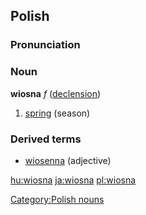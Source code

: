 ==Polish==
===Pronunciation===
{{IPAchar|ˈvʲosna}}
===Noun===
'''wiosna''' ''f'' ([[Wiktionary Appendix:Polish hard feminine noun declension|declension]])

# [[spring]] (season)

===Derived terms===
* [[wiosenna]] (adjective)

[[Category:Polish nouns]]

[[hu:wiosna]]
[[ja:wiosna]]
[[pl:wiosna]]